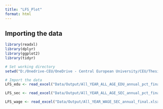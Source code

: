 ```yaml
---
title: "LFS_Plot"
format: html
---
```


## Importing the data

```r
library(readxl)
library(dplyr)
library(ggplot2)
library(tidyr)

# Set working directory
setwd("D:/Onedrive-CEU/OneDrive - Central European University/CEU/Thesis/Thesis_code")

# Import the data
LFS_edu <- read_excel("Data/Output/All_YEAR_ALL_AGE_EDU_annual_pct_final.xlsx")

LFS_sec <- read_excel("Data/Output/All_YEAR_ALL_AGE_SEC_annual_pct_final.xlsx")

LFS_wage <- read_excel("Data/Output/All_YEAR_WAGE_SEC_annual_final.xlsx")
```


